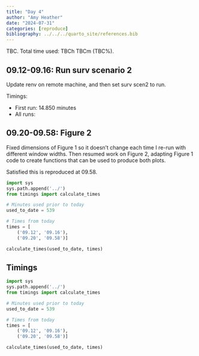 ```yaml
---
title: "Day 4"
author: "Amy Heather"
date: "2024-07-31"
categories: [reproduce]
bibliography: ../../../quarto_site/references.bib
---
```


::: {.callout-note}

TBC. Total time used: TBCh TBCm (TBC%).

:::

## 09.12-09.16: Run surv scenario 2

Update renv on remote machine, and then set surv scen2 to run.

Timings:

* First run: 14.850 minutes
* All runs:

## 09.20-09.58: Figure 2

Fixed dimensions of Figure 1 so it doesn't change each time I re-run with different window widths. Then resumed work on Figure 2, adapting Figure 1 code to create functions that can be used to produce both plots.

Satisfied this is reproduced at 09.58.

```python
import sys
sys.path.append('../')
from timings import calculate_times

# Minutes used prior to today
used_to_date = 539

# Times from today
times = [
    ('09.12', '09.16'),
    ('09.20', '09.58')]

calculate_times(used_to_date, times)
```

## Timings

```python
import sys
sys.path.append('../')
from timings import calculate_times

# Minutes used prior to today
used_to_date = 539

# Times from today
times = [
    ('09.12', '09.16'),
    ('09.20', '09.58')]

calculate_times(used_to_date, times)
```
